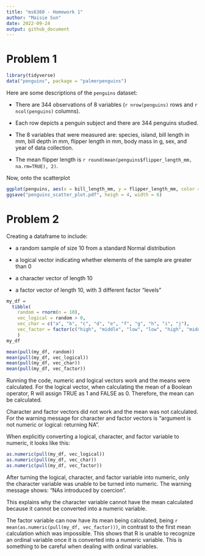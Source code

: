 ```yaml
---
title: "ms6360 - Homework 1"
author: "Maisie Sun"
date: 2022-09-24
output: github_document
---
```

# Problem 1

```r
library(tidyverse)
data("penguins", package = "palmerpenguins")
```

Here are some descriptions of the `penguins` dataset:

* There are 344 observations of 8 variables (`r nrow(penguins)` rows and `r ncol(penguins)` columns).

* Each row depicts a penguin subject and there are 344 penguins studied.

* The 8 variables that were measured are: species, island, bill length in mm, bill depth in mm, flipper length in mm, body mass in g, sex, and year of data collection.

* The mean flipper length is `r round(mean(penguins$flipper_length_mm, na.rm=TRUE), 2)`.


Now, onto the scatterplot
```r
ggplot(penguins, aes(x = bill_length_mm, y = flipper_length_mm, color = species)) + geom_point()
ggsave("penguins_scatter_plot.pdf", heigh = 4, width = 6)
```

# Problem 2

Creating a dataframe to include:

* a random sample of size 10 from a standard Normal distribution

* a logical vector indicating whether elements of the sample are greater than 0

* a character vector of length 10

* a factor vector of length 10, with 3 different factor “levels”

```r
my_df = 
  tibble(
    random = rnorm(n = 10),
    vec_logical = random > 0,
    vec_char = c("a", "b", "c", "d", "e", "f", "g", "h", "i", "j"),
    vec_factor = factor(c("high", "middle", "low", "low", "high", "middle", "high", "low", "middle", "high"))
    )
my_df

mean(pull(my_df, random))
mean(pull(my_df, vec_logical))
mean(pull(my_df, vec_char)) 
mean(pull(my_df, vec_factor))

```

Running the code, numeric and logical vectors work and the means were calculated. For the logical vector, when calculating the mean of a Boolean operator, R will assign TRUE as 1 and FALSE as 0. Therefore, the mean can be calculated. 

Character and factor vectors did not work and the mean was not calculated. For the warning message for character and factor vectors is "argument is not numeric or logical: returning NA".

When explicitly converting a logical, character, and factor variable to numeric, it looks like this:

```r
as.numeric(pull(my_df, vec_logical))
as.numeric(pull(my_df, vec_char))
as.numeric(pull(my_df, vec_factor))
```

After turning the logical, character, and factor variable into numeric, only the character variable was unable to be turned into numeric. The warning message shows: "NAs introduced by coercion".

This explains why the character variable cannot have the mean calculated because it cannot be converted into a numeric variable.

The factor variable can now have its mean being calculated, being `r mean(as.numeric(pull(my_df, vec_factor)))`, in contrast to the first mean calculation which was impossible. This shows that R is unable to recognize an ordinal variable once it is converted into a numeric variable. This is something to be careful when dealing with ordinal variables.
